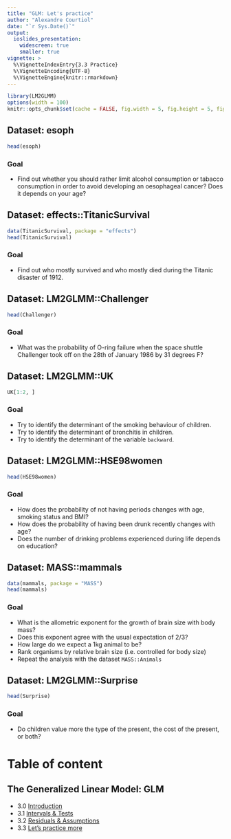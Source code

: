 ```yaml
---
title: "GLM: Let's practice"
author: "Alexandre Courtiol"
date: "`r Sys.Date()`"
output:
  ioslides_presentation:
    widescreen: true
    smaller: true
vignette: >
  %\VignetteIndexEntry{3.3 Practice}
  %\VignetteEncoding{UTF-8}
  %\VignetteEngine{knitr::rmarkdown}
---
```


```r
library(LM2GLMM)
options(width = 100)
knitr::opts_chunk$set(cache = FALSE, fig.width = 5, fig.height = 5, fig.align = "center")
```

## Dataset: esoph

```r
head(esoph)
```

### Goal

* Find out whether you should rather limit alcohol consumption or tabacco consumption in order to avoid developing an oesophageal cancer? Does it depends on your age?


## Dataset: effects::TitanicSurvival

```r
data(TitanicSurvival, package = "effects")
head(TitanicSurvival)
```

### Goal

* Find out who mostly survived and who mostly died during the Titanic disaster of 1912.


## Dataset: LM2GLMM::Challenger

```r
head(Challenger)
```

### Goal

* What was the probability of O-ring failure when the space shuttle Challenger took off on the 28th of January 1986 by 31 degrees F?


## Dataset: LM2GLMM::UK

```r
UK[1:2, ]
```

### Goal

* Try to identify the determinant of the smoking behaviour of children.
* Try to identify the determinant of bronchitis in children.
* Try to identify the determinant of the variable ```backward```.


## Dataset: LM2GLMM::HSE98women

```r
head(HSE98women)
```

### Goal

* How does the probability of not having periods changes with age, smoking status and BMI?
* How does the probability of having been drunk recently changes with age?
* Does the number of drinking problems experienced during life depends on education?


## Dataset: MASS::mammals

```r
data(mammals, package = "MASS")
head(mammals)
```

### Goal

* What is the allometric exponent for the growth of brain size with body mass?
* Does this exponent agree with the usual expectation of 2/3?
* How large do we expect a 1kg animal to be?
* Rank organisms by relative brain size (i.e. controlled for body size)
* Repeat the analysis with the dataset ```MASS::Animals```

## Dataset: LM2GLMM::Surprise

```r
head(Surprise)
```

### Goal

* Do children value more the type of the present, the cost of the present, or both?


# Table of content

## The Generalized Linear Model: GLM

* 3.0 [Introduction](./GLM_intro.html)
* 3.1 [Intervals & Tests](./GLM_intervals.html)
* 3.2 [Residuals & Assumptions](./GLM_assumptions.html)
* 3.3 [Let's practice more](./GLM_practice.html)
